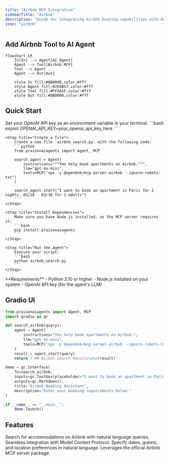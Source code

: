 ```yaml
---
title: "Airbnb MCP Integration"
sidebarTitle: "Airbnb"
description: "Guide for integrating Airbnb booking capabilities with Agent4ALL agents using MCP"
icon: "airbnb"
---
```


## Add Airbnb Tool to AI Agent

```mermaid
flowchart LR
    In[In] --> Agent[AI Agent]
    Agent --> Tool[Airbnb MCP]
    Tool --> Agent
    Agent --> Out[Out]
    
    style In fill:#8B0000,color:#fff
    style Agent fill:#2E8B57,color:#fff
    style Tool fill:#FF5A5F,color:#fff
    style Out fill:#8B0000,color:#fff
```

## Quick Start

<Steps>
    <Step title="Set API Key">
        Set your OpenAI API key as an environment variable in your terminal:
        ```bash
        export OPENAI_API_KEY=your_openai_api_key_here
        ```
    </Step>

    <Step title="Create a file">
        Create a new file `airbnb_search.py` with the following code:
        ```python
        from praisonaiagents import Agent, MCP

        search_agent = Agent(
            instructions="""You help book apartments on Airbnb.""",
            llm="gpt-4o-mini",
            tools=MCP("npx -y @openbnb/mcp-server-airbnb --ignore-robots-txt")
        )

        search_agent.start("I want to book an apartment in Paris for 2 nights. 03/28 - 03/30 for 2 adults")
        ```
    </Step>

    <Step title="Install Dependencies">
        Make sure you have Node.js installed, as the MCP server requires it:
        ```bash
        pip install praisonaiagents
        ```
    </Step>

    <Step title="Run the Agent">
        Execute your script:
        ```bash
        python airbnb_search.py
        ```
    </Step>
</Steps>

<Note>
  **Requirements**
  - Python 3.10 or higher
  - Node.js installed on your system
  - OpenAI API key (for the agent's LLM)
</Note>

## Gradio UI 

```python
from praisonaiagents import Agent, MCP
import gradio as gr

def search_airbnb(query):
    agent = Agent(
        instructions="You help book apartments on Airbnb.",
        llm="gpt-4o-mini",
        tools=MCP("npx -y @openbnb/mcp-server-airbnb --ignore-robots-txt")
    )
    result = agent.start(query)
    return f"## Airbnb Search Results\n\n{result}"

demo = gr.Interface(
    fn=search_airbnb,
    inputs=gr.Textbox(placeholder="I want to book an apartment in Paris for 2 nights..."),
    outputs=gr.Markdown(),
    title="Airbnb Booking Assistant",
    description="Enter your booking requirements below:"
)

if __name__ == "__main__":
    demo.launch()
```

## Features

<CardGroup cols={2}>
  <Card title="Accommodation Search" icon="hotel">
    Search for accommodations on Airbnb with natural language queries.
  </Card>
  <Card title="MCP Integration" icon="plug">
    Seamless integration with Model Context Protocol.
  </Card>
  <Card title="Booking Details" icon="calendar">
    Specify dates, guests, and location preferences in natural language.
  </Card>
  <Card title="NPM Package" icon="js">
    Leverages the official Airbnb MCP server package.
  </Card>
</CardGroup>
